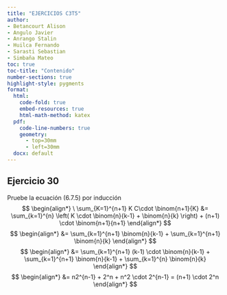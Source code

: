 ```yaml
---
title: "EJERCICIOS C3T5"
author:
- Betancourt Alison
- Angulo Javier
- Anrango Stalin
- Huilca Fernando
- Sarasti Sebastian
- Simbaña Mateo
toc: true
toc-title: "Contenido"
number-sections: true   
highlight-style: pygments
format:
  html:
    code-fold: true
    embed-resources: true
    html-math-method: katex
  pdf:
    code-line-numbers: true
    geometry: 
      - top=30mm
      - left=30mm
  docx: default
---
```


## Ejercicio 30

Pruebe la ecuación (6.7.5) por inducción
$$
\begin{align*}
\ \sum_{K=1}^{n+1} K C\cdot \binom{n+1}{K} &= \sum_{k=1}^{n} \left( K \cdot \binom{n}{k-1} + \binom{n}{k} \right) + (n+1) \cdot \binom{n+1}{n+1}
\end{align*}
$$
$$
\begin{align*}
 &= \sum_{k=1}^{n+1} \binom{n}{k-1} + \sum_{k=1}^{n+1} \binom{n}{k}
\end{align*}
$$
$$
\begin{align*}
 &= \sum_{k=1}^{n+1} (k-1) \cdot \binom{n}{k-1} + \sum_{k=1}^{n+1} \binom{n}{k-1} + \sum_{k=1}^{n} \binom{n}{k}
\end{align*}
$$
$$
\begin{align*}
&=   n2^{n-1} + 2^n + n^2 \cdot 2^{n-1} = (n+1) \cdot 2^n
\end{align*}
$$
